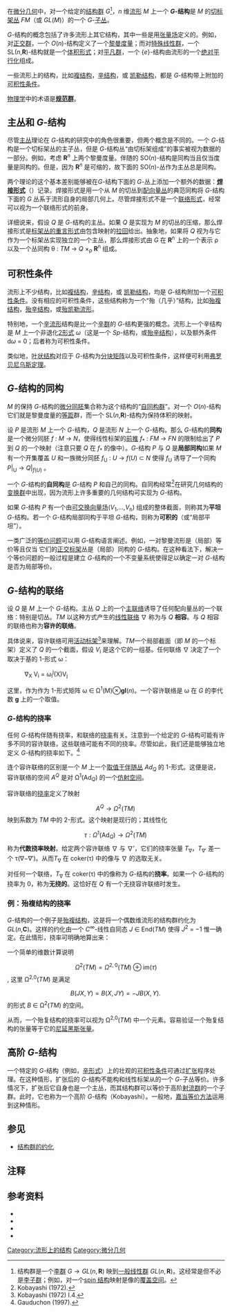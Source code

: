 在[[微分几何|微分几何]]中，对一个给定的[[结构群|结构群]] ''G''<ref>结构群是一个[[李群|李群]] <math>G \to GL(n,\mathbf{R})</math> 映到[[一般线性群|一般线性群]] <math>GL(n,\mathbf{R})</math>。这经常是但不必是[[李子群|李子群]]；例如，对一个[[spin_结构|spin 结构]]映射是像的[[覆盖空间|覆盖空间]]。</ref>，''n'' 维[[流形|流形]] ''M'' 上一个 '''''G''-结构'''是 ''M'' 的[[标架丛#切标架丛|切标架丛]] ''FM''（或 ''GL''(''M'')）的一个 ''G''-[[子丛|子丛]]。

''G''-结构的概念包括了许多流形上其它结构，其中一些是用[[张量场|张量场]]定义的。例如，对[[正交群|正交群]]，一个 ''O''(''n'')-结构定义了一个[[黎曼度量|黎曼度量]]；而对[[特殊线性群|特殊线性群]]，一个 SL(''n'','''R''')-结构就是一个[[体积形式|体积形式]]；对[[平凡群|平凡群]]，一个 {''e''}-结构由流形的一个[[可平行化流形|绝对平行化]]组成。

一些流形上的结构，比如[[複流形|複结构]]，[[辛结构|辛结构]]，或 [[凯勒流形|凯勒结构]]，都是 ''G''-结构带上附加的[[可积性条件|可积性条件]]。

[[物理学|物理学]]中的术语是'''[[规范群|规范群]]'''。

== 主丛和 ''G''-结构 ==
尽管[[主丛|主丛]]理论在 ''G''-结构的研究中的角色很重要，但两个概念是不同的。一个 ''G''-结构是一个切标架丛的主子丛，但是 ''G''-结构丛“由切标架组成”的事实被视为数据的一部分。例如，考虑 '''R'''<sup>''n''</sup> 上两个黎曼度量。伴随的 SO(''n'')-结构是同构当且仅当度量是同构的。但是，因为 '''R'''<sup>''n''</sup> 是可缩的，故下面的 SO(''n'')-丛作为主丛总是同构。

两个理论的这个基本差别能够被在''G''-结构下面的 ''G''-丛上添加一个额外的数据：'''[[焊接形式|焊接形式]]'''（{{lang|en|solder form}}）记录。焊接形式是用一个从 ''M'' 的切丛到[[配丛|配向量丛]]的典范同构将 ''G''-结构下面的 ''G'' 丛系于流形自身的局部几何上。尽管焊接形式不是一个[[联络形式|联络形式]]，经常可以视为一个联络形式的前身。

详细说来，假设 ''Q'' 是 ''G''-结构的主丛。如果 ''Q'' 是实现为 ''M'' 的切丛的压缩，那么焊接形式是[[标架丛#Solder_form|标架丛的重言形式]]由包含映射的[[拉回|拉回]]给出。抽象地，如果将 ''Q'' 视为与它作为一个标架丛实现独立的一个主丛，那么焊接形式由 ''G'' 在 '''R'''<sup>n</sup> 上的一个表示 ρ 以及一个丛同构 θ : ''TM'' → ''Q'' ×<sub>ρ</sub> '''R'''<sup>n</sup> 组成。

== 可积性条件 ==
流形上不少结构，比如[[複流形|複结构]]，[[辛结构|辛结构]]，或 [[凯勒流形|凯勒结构]]，均是 ''G''-结构附加一个[[可积性条件|可积性条件]]。没有相应的可积性条件，这些结构称为一个“殆（几乎）”结构，比如[[殆複流形|殆複结构]]，[[殆辛结构|殆辛结构]]，或[[殆凯勒流形|殆凯勒流形]]。

特别地，一个[[辛流形|辛流形]]结构是比一个[[辛群|辛群]]的 ''G''-结构更强的概念。流形上一个辛结构是 ''M'' 上一个非退化[[2形式|2形式]] ''ω''（这是一个 <math>Sp</math>-结构，或[[殆辛结构|殆辛结构]]），以及额外条件 d''ω'' = 0；后者称为可积性条件。

类似地，[[叶状结构|叶状结构]]对应于 ''G''-结构为[[分块矩阵|分块矩阵]]以及可积性条件，这样便可利用[[弗罗贝尼乌斯定理|弗罗贝尼乌斯定理]]。

== ''G''-结构的同构 ==

''M'' 的保持 ''G''-结构的[[微分同胚|微分同胚]]集合称为这个结构的“[[自同构群|自同构群]]”。对一个 ''O''(''n'')-结构它们就是黎曼度量的[[等距|等距]]群，而一个 SL(''n'','''R''')-结构为保持体积的映射。

设 ''P'' 是流形 ''M'' 上一个 ''G''-结构，''Q'' 是流形 ''N'' 上一个 ''G''-结构。那么 ''G''-结构的'''同构'''是一个微分同胚 ''f'' : ''M'' → ''N''，使得线性标架的[[前推_(微分)|前推]] ''f''<sub>*</sub> : ''FM'' → ''FN'' 的限制给出了 ''P'' 到 ''Q'' 的一个映射（注意只要 ''Q'' 在 ''f''<sub>*</sub> 的像中）。''G''-结构 ''P'' 与 ''Q'' 是'''局部同构'''如果 ''M'' 有一个开集覆盖 ''U'' 和一族微分同胚 ''f''<sub>U</sub> : ''U'' → ''f''(''U'') ⊂ ''N'' 使得 ''f''<sub>U</sub> 诱导了一个同构  ''P''|<sub>U</sub> → ''Q''|<sub>''f''(''U'')</sub> 。

一个 ''G''-结构的'''自同构'''是 ''G''-结构 ''P'' 和自己的同构。自同构经常<ref>Kobayashi (1972).</ref>在研究几何结构的[[变换群|变换群]]中出现，因为流形上许多重要的几何结构可实现为 ''G''-结构。

如果 ''G''-结构 ''P'' 有一个由[[李导数|可交换向量场]](''V''<sub>1</sub>,...,''V''<sub>n</sub>) 组成的整体截面，则称其为'''平坦''' ''G''-结构。若一个 ''G''-结构局部同构于平坦 ''G''-结构，则称为'''可积的'''（或“局部平坦”）。

一类广泛的[[嘉当等价方法|等价问题]]可以用 ''G''-结构语言阐述。例如，一对黎曼流形是（局部）等价等且仅当
它们的[[正交标架|正交标架]]丛是（局部）同构的 ''G''-结构。在这种看法下，解决一个等价问题的一般过程是建立 ''G''-结构的一个不变量系统使得足以确定一对 ''G''-结构是否为局部等价。

== ''G''-结构的联络 ==
设 ''Q'' 是 ''M'' 上一个 ''G''-结构。主丛 ''Q'' 上的一个[[联络_(主丛)|主联络]]诱导了任何配向量丛的一个联络：特别是切丛。''TM'' 以这种方式产生的[[联络_(向量丛)|线性联络]] ∇ 称为与 ''Q'' '''相容'''。与 ''Q'' 相容的联络也称为'''容许的联络'''。

具体说来，容许联络可用[[活动标架|活动标架]]<ref>Kobayashi (1972) I.4.</ref>来理解。''TM''一个局部截面（即 ''M'' 的一个标架）定义了 ''Q'' 的一个截面，假设 ''V''<sub>i</sub> 是这个它的一组基。任何联络 ∇ 决定了一个取决于基的 1-形式 ω：

:∇<sub>X</sub> V<sub>i</sub> = ω<sub>i</sub><sup>j</sup>(X)V<sub>j</sub>
这里，作为作为 1-形式矩阵 ω ∈ Ω<sup>1</sup>(M)⊗'''gl'''(''n'')。一个容许联络是  ω 在 ''G'' 的李代数 '''g''' 上的一个取值。

=== ''G''-结构的挠率 ===
任何 ''G''-结构伴随有挠率，和联络的[[挠率_(微分几何)|挠率]]有关。注意到一个给定的 ''G''-结构可能有许多不同的容许联络，这些联络可能有不同的挠率。尽管如此，我们还是能够独立地定义 ''G''-结构的挠率如下。<ref>Gauduchon (1997).</ref>

连个容许联络的区别是一个 ''M'' 上一个[[向量值微分形式|取值于]][[伴随丛|伴随丛]] ''Ad''<sub>''Q''</sub> 的 1-形式。这便是说，容许联络的空间 ''A''<sup>''Q''</sup> 是对 Ω<sup>1</sup>(Ad<sub>''Q''</sub>) 的一个[[仿射空间|仿射空间]]。

容许联络的[[联络的挠率|挠率]]定义了映射
:<math>A^Q \to \Omega^2 (TM)\,</math>
映到系数为 ''TM'' 中的 2-形式。这个映射是现行的；其线性化
:<math>\tau:\Omega^1(\mathrm{Ad}_Q)\to \Omega^2(TM)\,</math>
称为'''代数挠率映射'''。给定两个容许联络 ∇ 与 ∇′，它们的挠率张量  ''T''<sub>∇</sub>，''T''<sub>∇′</sub> 差一个 τ(∇−∇′)。从而''T''<sub>∇</sub> 在 coker(τ) 中的像与 ∇ 的选取无关。

对任何一个联络，''T''<sub>∇</sub> 在 coker(τ) 中的像称为 ''G''-结构的'''挠率'''。如果一个 ''G''-结构的挠率为 0，称为'''无挠的'''。这恰好在 ''Q'' 有一个无挠容许联络时发生。

=== 例：殆複结构的挠率 ===

''G''-结构的一个例子是[[殆複流形|殆複结构]]，这是将一个偶数维流形的结构群约化为 ''GL''(''n'','''C''')。这样的约化由一个 ''C''<sup>∞</sup>-线性自同态 ''J'' ∈ End(''TM'') 使得 ''J''<sup>2</sup> = −1 惟一确定。在此情形，挠率可明确地算出来：

一个简单的维数计算说明
:<math>\Omega^2(TM)= \Omega^{2,0}(TM)\oplus \mathrm{im}(\tau)</math>,
这里 Ω<sup>2,0</sup>(''TM'') 是满足
:<math>B(JX,Y) = B(X, JY) = - J B(X,Y).\,</math>
的形式 ''B'' ∈ Ω<sup>2</sup>(''TM'') 的空间。

从而，一个殆复结构的挠率可以视为 Ω<sup>2,0</sup>(''TM'') 中一个元素。容易验证一个殆复结构的张量等于它的[[尼延黑斯张量|尼延黑斯张量]]。

== 高阶 ''G''-结构 ==
一个特定的 ''G''-结构（例如，[[辛形式|辛形式]]）上的壮观的[[可积性条件|可积性条件]]可通过[[嘉当等价方法|扩张]]程序处理。在这种情形，扩张后的 ''G''-结构不能构和线性标架从的一个 ''G''-子丛等价。许多情况下，扩张后它自身也是一个主丛，而其结构群可以等价于高阶[[射流群|射流群]]的一个子群。此时，它也称为一个高阶 ''G''-结构（Kobayashi）。一般地，[[嘉当等价方法|嘉当等价方法]]运用到这种情形。

== 参见 ==
* [[结构群的约化|结构群的约化]]

== 注释 ==
<references/>

== 参考资料 ==
*{{cite journal | authorlink=陈省身 | last = Chern | first = S.S. | year = 1966 | title = The geometry of ''G''-structures | journal = Bull. Amer. Math. Soc. | volume = 72 | pages = 167–219 | doi = 10.1090/S0002-9904-1966-11473-8}}
* {{cite conference | first = P. | last = Gauduchon | title = Canonical connections for almost-hypercomplex structures | booktitle = Complex Analysis and Geometry | series = Pitman Research Notes in Mathematics Series | publisher = Longman | year = 1997 | pages = 123–136}}
* {{cite book |authorlink=小林昭七| first = S. | last = Kobayashi | title = Transformation Groups in Differential Geometry | series = Classics in Mathematics | publisher = Springer | year = 1972 | isbn = 3-540-58659-8 | oclc = 31374337}}
*{{cite book | last = Sternberg | first = S. | year = 1983 | title = Lectures on Differential Geometry | edition = (2nd ed.) | publisher = Chelsea Publishing Co. | location = New York | isbn = 0-8218-1385-4 | oclc = 43032711}}

[[Category:流形上的结构|Category:流形上的结构]]
[[Category:微分几何|Category:微分几何]]